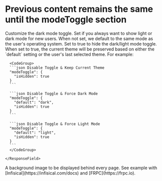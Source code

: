 # Previous content remains the same until the modeToggle section

<ResponseField name="modeToggle" type="ModeToggle">
  Customize the dark mode toggle.
  <Expandable title="ModeToggle">
    <ResponseField name="default" type={'"light" or "dark"'}>
      Set if you always want to show light or dark mode for new users. When not
      set, we default to the same mode as the user's operating system.
    </ResponseField>
    <ResponseField name="isHidden" type="boolean" default="false">
      Set to true to hide the dark/light mode toggle. When set to true, the current theme will be preserved based on either the `default` setting or the user's last selected theme. For example:
      
      <CodeGroup>
      ```json Disable Toggle & Keep Current Theme
      "modeToggle": {
        "isHidden": true
      }
      ```

      ```json Disable Toggle & Force Dark Mode
      "modeToggle": {
        "default": "dark",
        "isHidden": true
      }
      ```

      ```json Disable Toggle & Force Light Mode
      "modeToggle": {
        "default": "light",
        "isHidden": true
      }
      ```
      </CodeGroup>

    </ResponseField>

  </Expandable>
</ResponseField>

<ResponseField name="backgroundImage" type="string">
  A background image to be displayed behind every page. See example with
  [Infisical](https://infisical.com/docs) and [FRPC](https://frpc.io).
</ResponseField>